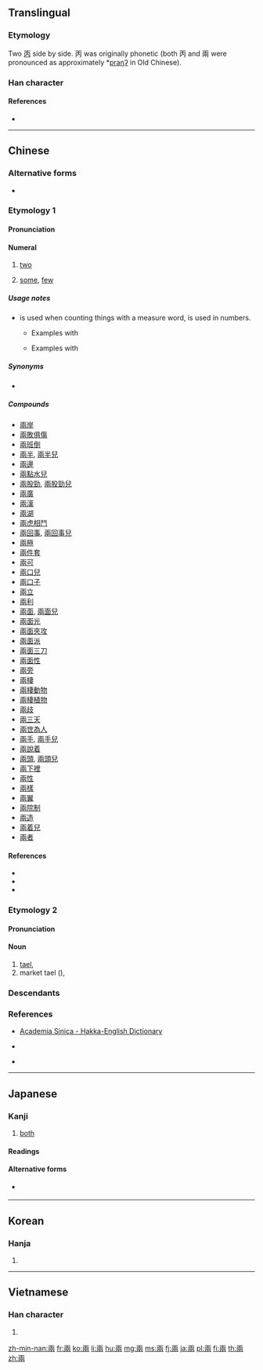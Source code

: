 {{also|両|两}}
==Translingual==
{{Han simplified forms|兩|両|两}}
{{stroke order|type=animate}}

===Etymology===
Two [[丙]] side by side. 丙 was originally phonetic (both 丙 and 兩 were pronounced as approximately *[[w:International Phonetic Alphabet|praŋʔ]] in Old Chinese).

===Han character===
{{Han char|rn=11|rad=入|as=06|sn=8|four=10227|canj=MLBO|ids=⿱一⿻巾𠓜,⿱一⿻巾从}}

====References====
* {{Han ref|kx=0126.130|dkj=01436|dj=0272.110|hdz=10024.020|uh=5169|ud=20841|bh=A8E2|bd=43234}}

----

==Chinese==
{{zh-forms|s=两}}

===Alternative forms===
* {{zh-l|両}}

===Etymology 1===
{{rfe|lang=zh}}

====Pronunciation====
{{zh-pron
|m=liǎng|ma=y
|c=loeng5
|h=pfs=lióng, liông;hpy=liong1, liong3
|mn=nn̄g/lióng
|mc=y
|oc=y
|cat=num
}}

====Numeral====
{{zh-num}}

# [[two]]
#: {{zh-usex|'''兩''' 隻 熱氣球|'''two''' hot air ballons}}
# [[some]], [[few]]
#: {{zh-usex|你們 這 '''兩'''-天 真 夠 辛苦 的。|You've really been working hard the past '''few''' days.}}

=====Usage notes=====
* {{zh-l|兩}} is used when counting things with a measure word, {{zh-l|二}} is used in numbers.
** Examples with {{zh-l|兩}}
**: {{zh-usex|兩 個 人|two people}}
**: {{zh-usex|兩 年|two years}}
** Examples with {{zh-l|二}}
**: {{zh-usex|二十|twenty (literally "two tens")}}
**: {{zh-usex|第二|second}}

=====Synonyms=====
* {{zh-l|二|èr|two}}

=====Compounds=====
{{der-top}}
* [[兩岸]]
* [[兩敗俱傷]]
* [[兩班倒]]
* [[兩半]], [[兩半兒]]
* [[兩邊]]
* [[兩點水兒]]
* [[兩股勁]], [[兩股勁兒]]
* [[兩廣]]
* [[兩漢]]
* [[兩湖]]
* [[兩虎相鬥]]
* [[兩回事]], [[兩回事兒]]
* [[兩極]]
* [[兩件套]]
* [[兩可]]
* [[兩口兒]]
* [[兩口子]]
* [[兩立]]
* [[兩利]]
* [[兩面]], [[兩面兒]]
* [[兩面光]]
* [[兩面夾攻]]
* [[兩面派]]
* [[兩面三刀]]
* [[兩面性]]
* [[兩旁]]
* [[兩棲]]
* [[兩棲動物]]
* [[兩棲植物]]
* [[兩歧]]
* [[兩三天]]
* [[兩世為人]]
* [[兩手]], [[兩手兒]]
* [[兩說着]]
* [[兩頭]], [[兩頭兒]]
* [[兩下裡]]
* [[兩性]]
* [[兩樣]]
* [[兩翼]]
* [[兩院制]]
* [[兩造]]
* [[兩着兒]]
* [[兩者]]
{{der-bottom}}

====References====
* {{R:cedict}}
* {{cite-web
|url=http://resources.allsetlearning.com/chinese/grammar/%22Er%22_and_%22liang%22
|title="Er" and "liang"
|work=Chinese Grammar Wiki
|language=Mandarin/English
|accessdate=2014-03-21}}
* {{cite-web
|url=http://www.jukuu.com/index.php
|title=Jukuu
|work=Jukuu
|language=Mandarin/English
|accessdate=2014-03-21}}

===Etymology 2===

====Pronunciation====
{{zh-pron
|m=liǎng|ma=y
|c=loeng2
|h=pfs=lióng/liông;hpy=liong1, liong3
|mn=niú
|cat=num
}}

====Noun====
{{zh-noun}}

# [[tael]], {{non-gloss definition|an ancient unit of weight for silver, approximately 40 [[grams]]}}
# market tael ({{zh-l|市兩}}), {{non-gloss definition|equal to 50 [[grams]]}}

{{catlangname|zh|cardinal numbers|sort=liang3}}

===Descendants===
{{Sinoxenic-word|兩|りょう|s=両|량|lưỡng|v2=lạng}}

===References===
* {{qualifier|Hakka}} [http://minhakka.ling.sinica.edu.tw/bkg/hakyin/search.php?DETAIL=1&LIMIT=id=21318&dbname=su_tian_1&graph=2 Academia Sinica - Hakka-English Dictionary]
* {{qualifier|Hakka}} {{R:hak:Lau 1997}}
* {{qualifier|Min Nan}} {{thcwd|3598}}

----

==Japanese==

===Kanji===
{{ja-kanji|grade=uc|rs=入06|style=ky|shin=両}}

# [[both]]

====Readings====
{{ja-readings
|goon=[[りょう]] (ryō)
|kanon=[[りょう]] (ryō)
|kun=[[ふたつ]] (futatsu)
}}

====Alternative forms====
* {{l|ja|两}} {{qualifier|also kyūjitai}}

----

==Korean==

===Hanja===
{{ko-hanja|hangeul=량|rv=ryang|mr=ryang}}

# {{defn|lang=ko|sort=入06}}

----

==Vietnamese==

===Han character===
{{vi-hantu|[[lưỡng]], [[lạng]]|rs=入06}}

# {{defn|lang=vi|sort=入06}}

[[zh-min-nan:兩]]
[[fr:兩]]
[[ko:兩]]
[[li:兩]]
[[hu:兩]]
[[mg:兩]]
[[ms:兩]]
[[fj:兩]]
[[ja:兩]]
[[pl:兩]]
[[fi:兩]]
[[th:兩]]
[[zh:兩]]